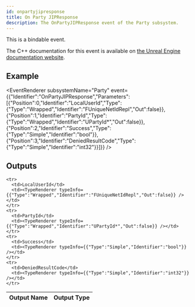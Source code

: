 ```yaml
---
id: onpartyjipresponse
title: On Party JIPResponse
description: The OnPartyJIPResponse event of the Party subsystem.
---
```



This is a bindable event.

The C++ documentation for this event is available on [the Unreal Engine documentation website](https://dev.epicgames.com/documentation/en-us/unreal-engine/API/Plugins/OnlineSubsystem/Interfaces/IOnlineParty/).

## Example

<EventRenderer subsystemName="Party" event={{"Identifier":"OnPartyJIPResponse","Parameters":[{"Position":0,"Identifier":"LocalUserId","Type":{"Type":"Wrapped","Identifier":"FUniqueNetIdRepl","Out":false}},{"Position":1,"Identifier":"PartyId","Type":{"Type":"Wrapped","Identifier":"UPartyId*","Out":false}},{"Position":2,"Identifier":"Success","Type":{"Type":"Simple","Identifier":"bool"}},{"Position":3,"Identifier":"DeniedResultCode","Type":{"Type":"Simple","Identifier":"int32"}}]}} />

## Outputs


<table>
  <thead>
    <tr>
      <th>Output Name</th>
      <th>Output Type</th>
    </tr>
  </thead>
  <tbody>
    
    <tr>
      <td>LocalUserId</td>
      <td><TypeRenderer typeInfo={{"Type":"Wrapped","Identifier":"FUniqueNetIdRepl","Out":false}} /></td>
    </tr>
    <tr>
      <td>PartyId</td>
      <td><TypeRenderer typeInfo={{"Type":"Wrapped","Identifier":"UPartyId*","Out":false}} /></td>
    </tr>
    <tr>
      <td>Success</td>
      <td><TypeRenderer typeInfo={{"Type":"Simple","Identifier":"bool"}} /></td>
    </tr>
    <tr>
      <td>DeniedResultCode</td>
      <td><TypeRenderer typeInfo={{"Type":"Simple","Identifier":"int32"}} /></td>
    </tr>
  </tbody>
</table>


